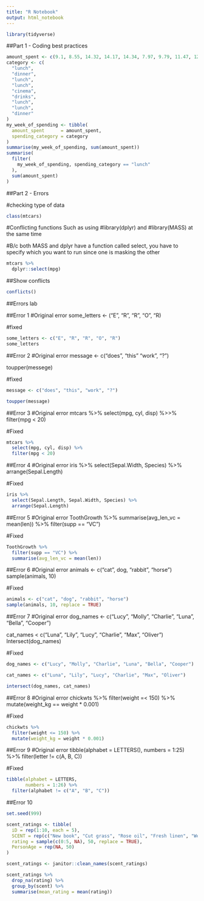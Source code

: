 ```yaml
---
title: "R Notebook"
output: html_notebook
---
```


```r
library(tidyverse)
```
##Part 1 - Coding best practices
```r
amount_spent <- c(9.1, 8.55, 14.32, 14.17, 14.34, 7.97, 9.79, 11.47, 12.44)
category <- c(
  "lunch",
  "dinner",
  "lunch",
  "lunch",
  "cinema",
  "drinks",
  "lunch",
  "lunch",
  "dinner"
)
my_week_of_spending <- tibble(
  amount_spent      = amount_spent,
  spending_category = category
)
summarise(my_week_of_spending, sum(amount_spent))
summarise(
  filter(
    my_week_of_spending, spending_category == "lunch"
  ),
  sum(amount_spent)
)
```

##Part 2 - Errors

#checking type of data
```r
class(mtcars)
```
#Conflicting functions
Such as using #library(dplyr) and #library(MASS) at the same time


#B/c both MASS and dplyr have a function called select, you have to specify 
which you want to run since one is masking the other
```r
mtcars %>% 
  dplyr::select(mpg)
```
##Show conflicts
```r
conflicts()
```

##Errors lab

##Error 1
#Original error
some_letters <- ("E", "R", "R", "O", "R)

#fixed
```r
some_letters <- c("E", "R", "R", "O", "R")
some_letters
```

##Error 2
#Original error
message <- c("does", "this" "work", "?")

toupper(messege)

#fixed
```r
message <- c("does", "this", "work", "?")

toupper(message)
```

##Error 3
#Original error
mtcars %>% 
  select(mpg, cyl, disp) %>>%
  filter(mpg < 20)

#Fixed
```r
mtcars %>% 
  select(mpg, cyl, disp) %>%
  filter(mpg < 20)
```

##Error 4
#Original error
iris %>% 
  select(Sepal.Width, Species) %>% 
  arrange(Sepal.Length)
  
#Fixed
```r
iris %>% 
  select(Sepal.Length, Sepal.Width, Species) %>% 
  arrange(Sepal.Length)
```

##Error 5
#Original error
ToothGrowth %>%
  summarise(avg_len_vc = mean(len)) %>% 
  filter(supp == "VC")
  
#Fixed
```r
ToothGrowth %>%
  filter(supp == "VC") %>% 
  summarise(avg_len_vc = mean(len))
```



##Error 6
#Original error
animals <- c("cat", dog, "rabbit", "horse")
sample(animals, 10)

#Fixed
```r
animals <- c("cat", "dog", "rabbit", "horse")
sample(animals, 10, replace = TRUE)
```

##Error 7
#Original error
dog_names <- c("Lucy", "Molly", "Charlie", "Luna", "Bella", "Cooper")

cat_names < c("Luna", "Lily", "Lucy", "Charlie", "Max", "Oliver")
Intersect(dog_names)

#Fixed
```r
dog_names <- c("Lucy", "Molly", "Charlie", "Luna", "Bella", "Cooper")

cat_names <- c("Luna", "Lily", "Lucy", "Charlie", "Max", "Oliver")

intersect(dog_names, cat_names)
```

##Error 8 
#Original error
chickwts %>% 
  filter(weight =< 150) %>% 
  mutate(weight_kg == weight * 0.001)
  
#Fixed
```r
chickwts %>% 
  filter(weight <= 150) %>% 
  mutate(weight_kg = weight * 0.001)
```

##Error 9
#Original error
tibble(alphabet = LETTERS(),
       numbers = 1:25) %>% 
  filter(letter != c(A, B, C))
  
#Fixed
```r
tibble(alphabet = LETTERS,
       numbers = 1:26) %>% 
  filter(alphabet != c("A", "B", "C"))
```

##Error 10
```r
set.seed(999)

scent_ratings <- tibble(
  iD = rep(1:10, each = 5),
  SCENT = rep(c("New book", "Cut grass", "Rose oil", "Fresh linen", "Wet dog"), 10),
  rating = sample(c(0:5, NA), 50, replace = TRUE),
  PersonAge = rep(NA, 50)
)
```

```r
scent_ratings <- janitor::clean_names(scent_ratings)

```
```r
scent_ratings %>% 
  drop_na(rating) %>% 
  group_by(scent) %>% 
  summarise(mean_rating = mean(rating))
```

